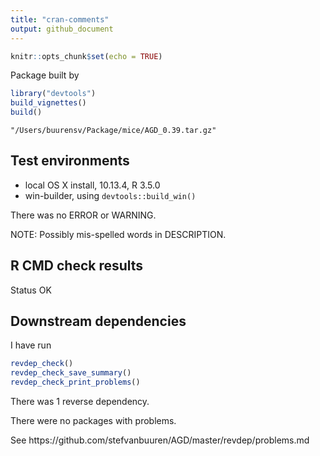 ```yaml
---
title: "cran-comments"
output: github_document
---
```


```r
knitr::opts_chunk$set(echo = TRUE)
```

Package built by

```r
library("devtools")
build_vignettes()
build()
```

`"/Users/buurensv/Package/mice/AGD_0.39.tar.gz"`

## Test environments

* local OS X install, 10.13.4, R 3.5.0
* win-builder, using `devtools::build_win()`

There was no ERROR or WARNING. 

NOTE: Possibly mis-spelled words in DESCRIPTION.


## R CMD check results

Status OK

## Downstream dependencies

I have run 

```r
revdep_check()
revdep_check_save_summary()
revdep_check_print_problems()
```

There was 1 reverse dependency.

There were no packages with problems.

See https://github.com/stefvanbuuren/AGD/master/revdep/problems.md
